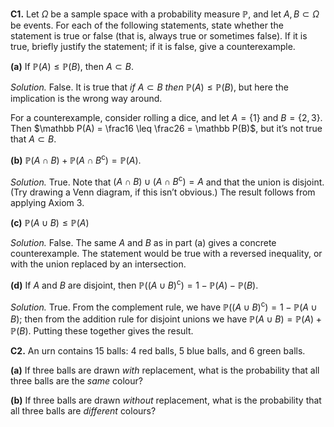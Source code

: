 <!--
::::: {.myq}
**C1.** Let $A$ and $B$ be two events with $\mathbb P(A) = 0.8$ and $\mathbb P(B) = 0.4$. The following questions concern the value of $\mathbb P(A \cap B)$, the probability that both $A$ and $B$ occur.

:::: {.subq}
**(a)** Prove the upper bound $\mathbb P(A \cap B) \leq 0.4$.

::: {.myanswers data-latex=""}
*Hint.*
Can you find an event $C$ with $A \cap B \subset C$ that will allow you to use the result $\mathbb P(A \cap B) \leq C$?
:::
::::

:::: {.subq}
**(b)** Prove that this upper bound can be achieved, by giving an example of a sample space $\Omega$, a probability measure $\mathbb P$ and events $A, B \subset \Omega$ such that $\mathbb P(A) = 0.8$ and $\mathbb P(B) = 0.4$, with equality  $\mathbb P(A \cap B) = 0.4$ in the upper bound.

::: {.myanswers data-latex=""}
*Hint.*
Try a sample space with five outcomes $\Omega = \{a,b,c,d,e\}$ and the classical "equally likely" probability. How many elements are in $A$? How many in $B$? How many in the overlap $A \cap B$?
:::
::::

:::: {.subq}
**(c)** Give a lower bound for $\mathbb P(A \cap B)$ -- that is, prove that $\mathbb P(A \cap B) \geq \text{something}$ -- and show that this lower bound can be achieved. (Try to work out the correct bound, even if you can't formally prove it.)

::: {.myanswers data-latex=""}
*Hint.*
Try the sample space with five-equally likely outcomes again. How small can you make the overlap $A \cap B$?
:::
::::
:::::
-->

::::: {.myq}
**C1.** Let $\Omega$ be a sample space with a probability measure $\mathbb P$, and let $A, B \subset \Omega$ be events. For each of the following statements, state whether the statement is true or false (that is, always true or sometimes false). If it is true, briefly justify the statement; if it is false, give a counterexample.

:::: {.subq}
**(a)** If $\mathbb P(A) \leq \mathbb P(B)$, then $A \subset B$.

::: {.myanswers data-latex=""}
*Solution.* False. It is true that *if* $A \subset B$ *then* $\mathbb P(A) \leq \mathbb P(B)$, but here the implication is the wrong way around.

For a counterexample, consider rolling a dice, and let $A = \{1\}$ and $B = \{2,3\}$. Then $\mathbb P(A) = \frac16 \leq \frac26 = \mathbb P(B)$, but it's not true that $A \subset B$.
:::
::::

:::: {.subq}
**(b)** $\mathbb P(A \cap B) + \mathbb P(A \cap B^{\mathsf{c}}) = \mathbb P(A)$.

::: {.myanswers data-latex=""}
*Solution.* True. Note that $(A \cap B) \cup (A \cap B^{\mathsf{c}}) = A$ and that the union is disjoint. (Try drawing a Venn diagram, if this isn't obvious.) The result follows from applying Axiom 3.
:::
::::

:::: {.subq}
**(c)** $\mathbb P(A \cup B) \leq \mathbb P(A)$

::: {.myanswers data-latex=""}
*Solution.* False. The same $A$ and $B$ as in part (a) gives a concrete counterexample. The statement would be true with a reversed inequality, or with the union replaced by an intersection.
:::
::::

:::: {.subq}
**(d)** If $A$ and $B$ are disjoint, then $\mathbb P((A \cup B)^{\mathsf{c}}) = 1 - \mathbb P(A) - \mathbb P(B)$.

::: {.myanswers data-latex=""}
*Solution.* True. From the complement rule, we have $\mathbb P((A \cup B)^{\mathsf{c}}) = 1 - \mathbb P(A \cup B)$; then from the addition rule for disjoint unions we have $\mathbb P(A \cup B) = \mathbb P(A) + \mathbb P(B)$. Putting these together gives the result.
:::
::::
:::::


::::: {.myq}
**C2.** An urn contains 15 balls: 4 red balls, 5 blue balls, and 6 green balls.

:::: {.subq}
**(a)** If three balls are drawn *with* replacement, what is the probability that all three balls are the *same* colour?
::::

:::: {.subq}
**(b)** If three balls are drawn *without* replacement, what is the probability that all three balls are *different* colours?
::::
:::::


